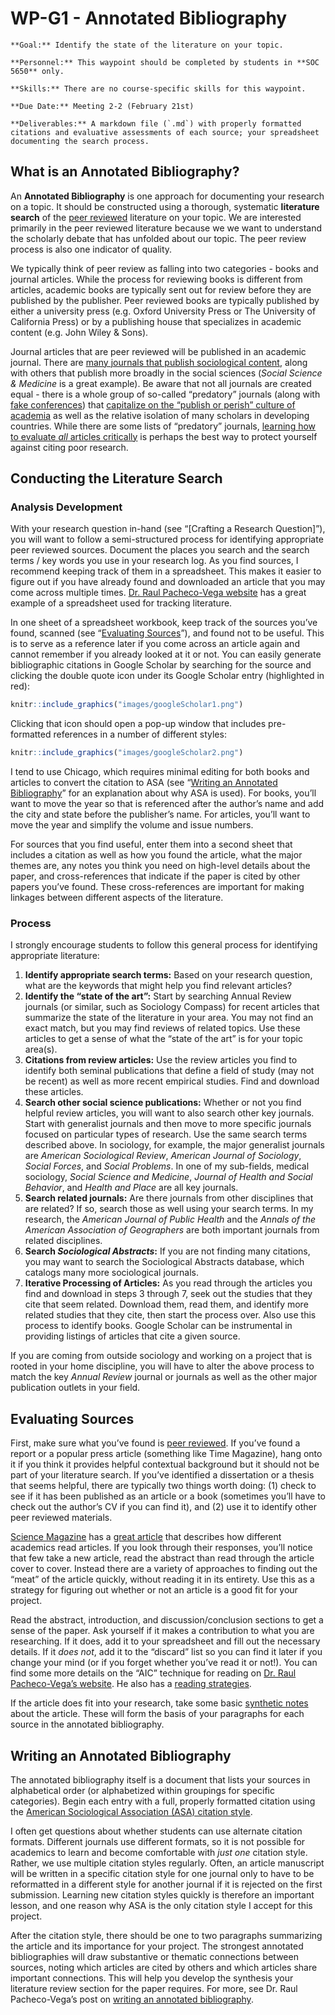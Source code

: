 # WP-G1 - Annotated Bibliography

```block
**Goal:** Identify the state of the literature on your topic.
```

```block
**Personnel:** This waypoint should be completed by students in **SOC 5650** only.
```

```block
**Skills:** There are no course-specific skills for this waypoint.
```

```block
**Due Date:** Meeting 2-2 (February 21st) 
```

```block
**Deliverables:** A markdown file (`.md`) with properly formatted citations and evaluative assessments of each source; your spreadsheet documenting the search process.
```

## What is an Annotated Bibliography?
An **Annotated Bibliography** is one approach for documenting your research on a topic. It should be constructed using a thorough, systematic **literature search** of the [peer reviewed](https://library.sdsu.edu/research-services/research-help/peer-reviewed-articles) literature on your topic. We are interested primarily in the peer reviewed literature because we we want to understand the scholarly debate that has unfolded about our topic. The peer review process is also one indicator of quality. 

We typically think of peer review as falling into two categories - books and journal articles. While the process for reviewing books is different from articles, academic books are typically sent out for review before they are published by the publisher. Peer reviewed books are typically published by either a university press (e.g. Oxford University Press or The University of California Press) or by a publishing house that specializes in academic content (e.g. John Wiley & Sons).

Journal articles that are peer reviewed will be published in an academic journal. There are <a href="https://gmusocgrads.wordpress.com/development/journals/" target="_blank">many journals that publish sociological content</a>, along with others that publish more broadly in the social sciences (*Social Science & Medicine* is a great example). Be aware that not all journals are created equal - there is a whole group of so-called "predatory" journals (along with <a href="https://www.nytimes.com/2016/12/29/upshot/fake-academe-looking-much-like-the-real-thing.html" target="_blank">fake conferences</a>) that <a href="https://www.nytimes.com/2017/10/30/science/predatory-journals-academics.html" target="_blank">capitalize on the "publish or perish" culture of academia</a> as well as the relative isolation of many scholars in developing countries. While there are some lists of "predatory" journals, <a href="https://www.authoraid.info/en/news/details/1310/" target="_blank">learning how to evaluate *all* articles critically</a> is perhaps the best way to protect yourself against citing poor research.

## Conducting the Literature Search

### Analysis Development

With your research question in-hand (see "[Crafting a Research Question]"), you will want to follow a semi-structured process for identifying appropriate peer reviewed sources. Document the places you search and the search terms / key words you use in your research log. As you find sources, I recommend keeping track of them in a spreadsheet. This makes it easier to figure out if you have already found and downloaded an article that you may come across multiple times. <a href="http://www.raulpacheco.org/2016/06/synthesizing-different-bodies-of-work-in-your-literature-review-the-conceptual-synthesis-excel-dump-technique/" target="_blank">Dr. Raul Pacheco-Vega website</a> has a great example of a spreadsheet used for tracking literature.

In one sheet of a spreadsheet workbook, keep track of the sources you've found, scanned (see "[Evaluating Sources]"), and found not to be useful. This is to serve as a reference later if you come across an article again and cannot remember if you already looked at it or not. You can easily generate bibliographic citations in Google Scholar by searching for the source and clicking the double quote icon under its Google Scholar entry (highlighted in red):

```r
knitr::include_graphics("images/googleScholar1.png")
```

Clicking that icon should open a pop-up window that includes pre-formatted references in a number of different styles:

```r
knitr::include_graphics("images/googleScholar2.png")
```

I tend to use Chicago, which requires minimal editing for both books and articles to convert the citation to ASA (see "[Writing an Annotated Bibliography]" for an explanation about why ASA is used). For books, you'll want to move the year so that is referenced after the author's name and add the city and state before the publisher's name. For articles, you'll want to move the year and simplify the volume and issue numbers.

For sources that you find useful, enter them into a second sheet that includes a citation as well as how you found the article, what the major themes are, any notes you think you need on high-level details about the paper, and cross-references that indicate if the paper is cited by other papers you've found. These cross-references are important for making linkages between different aspects of the literature. 

### Process

I strongly encourage students to follow this general process for identifying appropriate literature:

1. **Identify appropriate search terms:** Based on your research question, what are the keywords that might help you find relevant articles?
2. **Identify the "state of the art":** Start by searching Annual Review journals (or similar, such as Sociology Compass) for recent articles that summarize the state of the literature in your area. You may not find an exact match, but you may find reviews of related topics. Use these articles to get a sense of what the "state of the art" is for your topic area(s).
3. **Citations from review articles:** Use the review articles you find to identify both seminal publications that define a field of study (may not be recent) as well as more recent empirical studies. Find and download these articles.
4. **Search other social science publications:** Whether or not you find helpful review articles, you will want to also search other key journals. Start with generalist journals and then move to more specific journals focused on particular types of research. Use the same search terms described above. In sociology, for example, the major generalist journals are *American Sociological Review*, *American Journal of Sociology*, *Social Forces*, and *Social Problems*. In one of my sub-fields, medical sociology, *Social Science and Medicine*, *Journal of Health and Social Behavior*, and *Health and Place* are all key journals.
5. **Search related journals:** Are there journals from other disciplines that are related? If so, search those as well using your search terms. In my research, the *American Journal of Public Health* and the *Annals of the American Association of Geographers* are both important journals from related disciplines.
6. **Search _Sociological Abstracts_:** If you are not finding many citations, you may want to search the Sociological Abstracts database, which catalogs many more sociological journals.
7. **Iterative Processing of Articles:** As you read through the articles you find and download in steps 3 through 7, seek out the studies that they cite that seem related. Download them, read them, and identify more related studies that they cite, then start the process over. Also use this process to identify books. Google Scholar can be instrumental in providing listings of articles that cite a given source. 

If you are coming from outside sociology and working on a project that is rooted in your home discipline, you will have to alter the above process to match the key *Annual Review* journal or journals as well as the other major publication outlets in your field.

## Evaluating Sources
First, make sure what you've found is [peer reviewed](/what-is-an-annotated-bibliography.html). If you've found a report or a popular press article (something like Time Magazine), hang onto it if you think it provides helpful contextual background but it should not be part of your literature search. If you've identified a dissertation or a thesis that seems helpful, there are typically two things worth doing: (1) check to see if it has been published as an article or a book (sometimes you'll have to check out the author's CV if you can find it), and (2) use it to identify other peer reviewed materials.

<a href="http://www.sciencemag.org/" target="_blank">Science Magazine</a> has a <a href="http://www.sciencemag.org/careers/2016/03/how-seriously-read-scientific-paper" target="_blank">great article</a> that describes how different academics read articles. If you look through their responses, you'll notice that few take a new article, read the abstract than read through the article cover to cover. Instead there are a variety of approaches to finding out the "meat" of the article quickly, without reading it in its entirety. Use this as a strategy for figuring out whether or not an article is a good fit for your project. 

Read the abstract, introduction, and discussion/conclusion sections to get a sense of the paper. Ask yourself if it makes a contribution to what you are researching. If it does, add it to your spreadsheet and fill out the necessary details. If it _does not_, add it to the "discard" list so you can find it later if you change your mind (or if you forget whether you've read it or not!). You can find some more details on the "AIC" technique for reading on <a href="http://www.raulpacheco.org/2017/01/finding-the-most-relevant-information-in-a-paper-when-reading-a-three-step-method/" target="_blank">Dr. Raul Pacheco-Vega's website</a>. He also has a <a href="http://www.raulpacheco.org/tag/reading-strategies/" target="_blank">reading strategies</a>.

If the article does fit into your research, take some basic <a href="http://www.raulpacheco.org/2017/05/writing-synthetic-notes-of-journal-articles-and-book-chapters/" target="_blank">synthetic notes</a> about the article. These will form the basis of your paragraphs for each source in the annotated bibliography.

## Writing an Annotated Bibliography

The annotated bibliography itself is a document that lists your sources in alphabetical order (or alphabetized within groupings for specific categories). Begin each entry with a full, properly formatted citation using the <a href="https://owl.purdue.edu/owl/research_and_citation/using_research/formatting_in_sociology_asa_style/references_page_formatting.html" target="_blank">American Sociological Association (ASA) citation style</a>. 

I often get questions about whether students can use alternate citation formats. Different journals use different formats, so it is not possible for academics to learn and become comfortable with *just one* citation style. Rather, we use multiple citation styles regularly. Often, an article manuscript will be written in a specific citation style for one journal only to have to be reformatted in a different style for another journal if it is rejected on the first submission. Learning new citation styles quickly is therefore an important lesson, and one reason why ASA is the only citation style I accept for this project.

After the citation style, there should be one to two paragraphs summarizing the article and its importance for your project. The strongest annotated bibliographies will draw substantive or thematic connections between sources, noting which articles are cited by others and which articles share important connections. This will help you develop the synthesis your literature review section for the paper requires. For more, see Dr. Raul Pacheco-Vega's post on <a href="http://www.raulpacheco.org/2017/04/writing-an-annotated-bibliography/" target="_blank">writing an annotated bibliography</a>.
